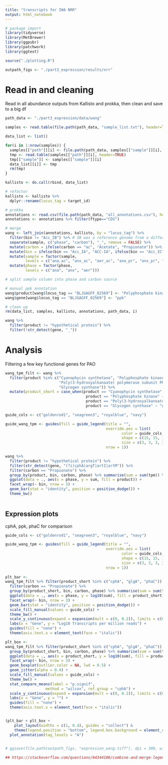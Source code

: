 ```yaml
---
title: "transcripts for IWA NRR"
output: html_notebook
---
```


```r
# package import
library(tidyverse)
library(MetBrewer)
library(ggpubr)
library(patchwork)
library(ggtext)

source("./plotting.R")

outpath_figs <- "./part3_expression/results/nrr"

```


# Read in and cleaning
Read in all abundance outputs from Kallisto and prokka, then clean and save to a big df

```r

path_data <- "./part3_expression/data/wang"

samples <- read.table(file.path(path_data, "sample_list.txt"), header=TRUE)

data_list <- list()

for(i in 1:nrow(samples)) {
  samples[["path"]][i] <- file.path(path_data, samples[["sample"]][i], "abundance.tsv")
  tmp <- read.table(samples[["path"]][i], header=TRUE)
  tmp[["sample"]] <- samples[["sample"]][i]
  data_list[[i]] <- tmp
  rm(tmp)
}

kallisto <- do.call(rbind, data_list)

# refactor
kallisto <- kallisto %>%
  dplyr::rename(locus_tag = target_id)

# prokka
annotations <- read.csv(file.path(path_data, "all_annotations.csv"), header=TRUE)
annotations <- annotations %>% filter(ftype=="CDS")

# merge
wang <- left_join(annotations, kallisto, by = "locus_tag") %>%
  filter(bin != "Acc_IB") %>% # IB was a reference genome from a different study
  separate(sample, c("phase", "carbon"), "_", remove = FALSE) %>%
  mutate(carbon = ifelse(carbon == "ac", "Acetate", "Propionate")) %>%
  mutate(bin = ifelse(bin == "Acc_IA", "ACC-IA", ifelse(bin == "Acc_IC", "ACC-IC", "ACC-IF"))) %>%
  mutate(sample = factor(sample, 
         levels = c("ana_ac", "anx_ac", "aer_ac", "ana_pr", "anx_pr", "aer_pr"))) %>%
  mutate(phase = factor(phase, 
         levels = c("ana", "anx", "aer")))

# split sample column into phase and carbon source

# manual ppk annotation 
wang$product[wang$locus_tag == "BLJGAGFF_02569"] <- "Polyphosphate kinase"
wang$gene[wang$locus_tag == "BLJGAGFF_02569"] <- "ppk"

# clean up
rm(data_list, samples, kallisto, annotations, path_data, i)


```


```r
wang %>%
  filter(product != "hypothetical protein") %>%
  filter(!str_detect(gene, "_"))
```



# Analysis
Filtering a few key functional genes for PAO
```r
wang_tpm_filt <- wang %>% 
  filter(product %in% c("Cyanophycin synthetase", "Polyphosphate kinase", 
                        "Poly(3-hydroxyalkanoate) polymerase subunit PhaC",
                        "Glycogen synthase")) %>% 
  mutate(product_short = case_when(product == "Cyanophycin synthetase" ~ "cphA",
                                    product == "Polyphosphate kinase" ~ "ppk1",
                                    product == "Poly(3-hydroxyalkanoate) polymerase subunit PhaC" ~ "phaC",
                                    product == "Glycogen synthase" ~ "glgA"))
```


```r
guide_cols <- c("goldenrod1", "seagreen3", "royalblue", "navy")

guide_wang_tpm <- guides(fill = guide_legend(title = "", 
                                             override.aes = list(
                                                    color = guide_cols,
                                                    shape = c(15, 15, 15, 15), 
                                                    size = c(3, 3, 3, 3)),
                                             nrow = 1))

wang %>%
  filter(product != "hypothetical protein") %>%
  filter(str_detect(gene, "(?i)cphA|argT|artI|artM")) %>% 
  filter(carbon == "Propionate") %>% 
  group_by(product, bin, carbon, phase) %>% summarise(sum = sum(tpm)) %>%
  ggplot(data = ., aes(x = phase, y = sum, fill = product)) +
  facet_wrap(~ bin, nrow = 3) + 
  geom_bar(stat = "identity", position = position_dodge()) + 
  theme_bw() 
  
```



## Expression plots
cphA, ppk, phaC for comparison
```r

guide_cols <- c("goldenrod1", "seagreen3", "royalblue", "navy")

guide_wang_tpm <- guides(fill = guide_legend(title = "", 
                                             override.aes = list(
                                                    color = guide_cols,
                                                    shape = c(15, 15, 15, 15), 
                                                    size = c(3, 3, 3, 3)),
                                             nrow = 1))
  
plt_bar <- 
wang_tpm_filt %>% filter(product_short %in% c("cphA", "glgA", "phaC")) %>%
  filter(carbon == "Propionate") %>% 
  group_by(product_short, bin, carbon, phase) %>% summarise(sum = sum(tpm)) %>%
  ggplot(data = ., aes(x = phase, y = log10(sum), fill = product_short)) +
  facet_wrap(~ bin, nrow = 3) + 
  geom_bar(stat = "identity", position = position_dodge()) + 
  scale_fill_manual(values = guide_cols) +
  theme_bw() + 
  scale_y_continuous(expand = expansion(mult = c(0, 0.2)), limits = c(0,3)) + 
  labs(x = "Gene", y = "Log10 Transcripts per million reads") +
  guides(fill = "none") +
  theme(axis.text.x = element_text(face = "italic"))

plt_box <- 
wang_tpm_filt %>% filter(product_short %in% c("cphA", "glgA", "phaC")) %>%
  group_by(product_short, bin, carbon, phase) %>% summarise(sum = sum(tpm)) %>%
  ggplot(data = ., aes(x = product_short, y = log10(sum), fill = product_short)) +
  facet_wrap(~ bin, nrow = 3) + 
  geom_boxplot(outlier.color = NA, lwd = 0.5) +
  geom_jitter(alpha = 0.4) +
  scale_fill_manual(values = guide_cols) +
  theme_bw() + 
  stat_compare_means(label = "p.signif",
                  method = "wilcox", ref.group = "cphA") + 
  scale_y_continuous(expand = expansion(mult = c(0, 0.2)), limits = c(0,3)) + 
  labs(x = "Gene", y = "") +
  guides(fill = "none") +
  theme(axis.text.x = element_text(face = "italic"))


(plt_bar + plt_box +
    plot_layout(widths = c(1, 0.4), guides = "collect") &
    theme(legend.position = "bottom", legend.box.background = element_rect(colour = "black"))) +
  plot_annotation(tag_levels = "A")
  

# ggsave(file.path(outpath_figs, "expression_wang.tiff"), dpi = 300, width = 8, height = 6, units = "in")

## https://stackoverflow.com/questions/64344106/combine-and-merge-legends-in-ggplot2-with-patchwork-discrete-categorical-data

```